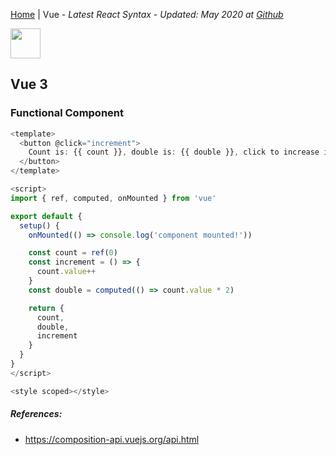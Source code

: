 
[Home](/) | Vue - _Latest React Syntax - Updated: May 2020 at [Github](https://github.com/ngduc/syntax.codes)_

<img src="https://upload.wikimedia.org/wikipedia/commons/thumb/9/95/Vue.js_Logo_2.svg/2560px-Vue.js_Logo_2.svg.png" height="48" />

## Vue 3

### Functional Component

```.js
<template>
  <button @click="increment">
    Count is: {{ count }}, double is: {{ double }}, click to increase it.
  </button>
</template>

<script>
import { ref, computed, onMounted } from 'vue'

export default {
  setup() {
    onMounted(() => console.log('component mounted!'))

    const count = ref(0)
    const increment = () => {
      count.value++
    }
    const double = computed(() => count.value * 2)

    return {
      count,
      double,
      increment
    }
  }
}
</script>

<style scoped></style>
```

##### References:
- https://composition-api.vuejs.org/api.html
